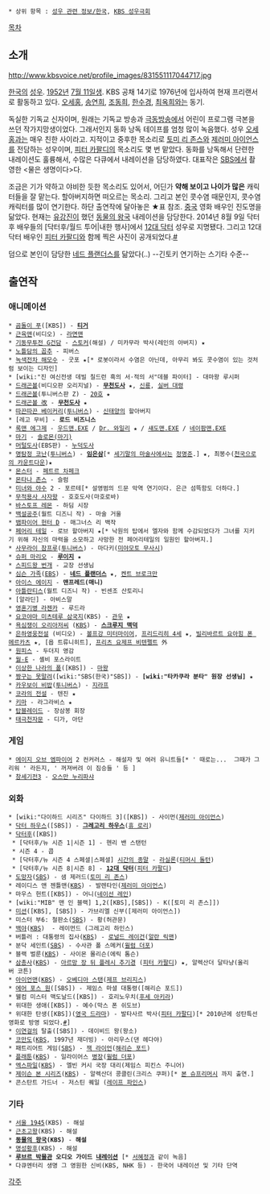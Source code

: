  * 상위 항목 : [[성우 관련 정보/한국]], [[KBS 성우극회]]

[[목차]]
== 소개 ==

http://www.kbsvoice.net/profile_images/831551117044717.jpg

[[한국]]의 [[성우]]. [[1952년]] [[7월 11일]]생. KBS 공채 14기로 1976년에 입사하여 현재 프리랜서로 활동하고 있다. [[오세홍]], [[송연희]], [[조동희]], [[한수경]], [[최옥희]]와는 동기.

독실한 기독교 신자이며, 원래는 기독교 방송과 [[극동방송]]에서 어린이 프로그램 극본을 쓰던 작가지망생이었다. 그래서인지 동화 낭독 테이프를 엄청 많이 녹음했다. 성우 [[오세홍]]과는 매우 친한 사이라고. 지적이고 중후한 목소리로 [[토미 리 존스]]와 [[제러미 아이언스]]를 전담하는 성우이며, [[피터 카팔디]]의 목소리도 몇 번 맡았다. 동화를 낭독해서 단련한 내레이션도 훌륭해서, 수많은 다큐에서 내레이션을 담당하였다. 대표작은 [[SBS]]에서 촬영한 <물은 생명이다>다.

조금은 기가 약하고 야비한 듯한 목소리도 있어서, 어딘가 '''약해 보이고 나이가 많은''' 캐릭터들을 잘 맡는다. 할아버지하면 떠오르는 목소리. 그리고 본인 콧수염 때문인지, 콧수염 캐릭터를 많이 연기한다. 하단 출연작에 달아놓은 ★표 참조. [[중국]] 영화 배우인 진도명을 닮았다. 현재는 [[유강진]]이 했던 [[동물의 왕국]] 내레이션을 담당한다. 2014년 8월 9일 닥터후 배우들의 [닥터후/월드 투어|내한 행사]에서 [[12대 닥터]] 성우로 지명됐다. 그리고 12대 닥터 배우인 [[피터 카팔디]]와 함께 찍은 사진이 공개되었다.[https://twitter.com/ReetuKabra/status/498063836646084609/photo/1 #]

덤으로 본인이 담당한 [[네드 플랜더스]]를 닮았다(..) --긴토키 연기하는 스기타 수준--
== 출연작 ==
=== 애니메이션 === 
 * [[곰돌이 푸]]([KBS]) - '''[[티거]]''' 
 * [[근육맨]](비디오) - [[라면맨]]
 * [[기동무투전 G건담]] - [[스토커]](해설) / 미카무라 박사(레인의 아버지) ★
 * [[노틀담의 꼽추(애니메이션)|노틀담의 꼽추]] - 피버스
 * [[녹색전차 해모수]] - 굿포 ★[* 로봇이라서 수염은 아닌데, 아무리 봐도 콧수염이 있는 것처럼 보이는 디자인]
 * [wiki:"진 여신전생 데빌 칠드런 흑의 서·적의 서"데블 파이터] - 대마왕 루시퍼 
 * [[드래곤볼]](비디오판 오리지널) - '''[[무천도사]]''' ★, [[신룡(드래곤볼)|신룡]], [[실버 대령]]
 * [[드래곤볼]](투니버스판 Z) - [[20호]] ★
 * [[드래곤볼 改]] - '''[[무천도사]]''' ★
 * [[따끈따끈 베이커리]]([[투니버스]]) - [[아즈마 카즈마|신태양]]의 할아버지
 * [레고 무비] - '''로드 비즈니스'''
 * [[록맨 에그제]] - [[우드맨.EXE]] / [[Dr. 와일리]] ★ / [[섀도맨.EXE]] / [[네이팜맨.EXE]]
 * [[마기(만화)|마기]] - [[솔로몬(마기)]] 
 * [[머털도사]](EBS판) - [[누덕도사]]
 * [[명탐정 코난]]([[투니버스]]) - '''[[나카모리 긴조|임은삼]]'''[* [[세기말의 마술사]]에서는 [[정명준]].] ★, 최봉수([[천국으로의 카운트다운]])★
 * [[몬스터(만화)|몬스터]] - [[페트르 차페크]]
 * [[몬타나 존스]] - 슬럼
 * [[미녀와 야수]] 2 - 포르테[* 설영범의 드문 악역 연기이다. 은근 섬뜩함도 더하다.]
 * [[무적용사 사자왕]] - 호호도사(마호로바)
 * [[바스토프 레몬]] - 하딤 시장  
 * [[백설공주]](월트 디즈니 작) - 마술 거울
 * [[뱀파이어 헌터 D]] - 매그너스 리 백작
 * [[페어리 테일]] - 로브 할아버지 ★[* 낙원의 탑에서 엘자와 함께 수감되었다가 그녀를 지키기 위해 자신의 마력을 소모하고 사망한 전 페어리테일의 일원인 할아버지.]
 * [[사무라이 참프루]]([[투니버스]]) - 마다키([[미야모토 무사시]])
 * [[슈퍼 마리오]] - '''[[루이지]]''' ★
 * [[스피드왕 번개]] - 교장 선생님
 * [[심슨 가족]]([[EBS TV|EBS]]) - '''[[네드 플랜더스]]''' ★, [[켄트 브로크만]]
 * [[아이스 에이지]] - '''맨프레드(매니)'''
 * [[아틀란티스]](월트 디즈니 작) - 빈센조 산토리니
 * [알라딘] - 아비스말
 * [[영혼기병 라젠카]] - 루드라
 * [[요코야마 미츠테루 삼국지]](KBS) - [[관우]] ★ 
 * [[욕심쟁이 오리아저씨]] ([[KBS]]) - '''[[스크루지 맥덕]]'''
 * [[은하영웅전설]] (비디오) - [[볼프강 미터마이어]], [[프리드리히 4세]] ★, [[빌리바르트 요아힘 폰 메르카츠]] ★, [욥 트류니히트], [[프리츠 요제프 비텐펠트]] 外
 * [[원피스(만화)|원피스]] - 두더지 영감
 * [[월-E]] - 셸비 포스라이트 
 * [[이상한 나라의 폴]]([KBS]) - [[마왕]] 
 * [[짱구는 못말려]]([wiki:"SBS(한국)"SBS]) - '''[wiki:"타카쿠라 분타" 원장 선생님]''' ★
 * [[카우보이 비밥]]([[투니버스]]) - [[지라프]]
 * [[코라의 전설]] - 텐진 ★
 * [[키마]] - 라그라비스 ★
 * [[탑블레이드]] - 장삼봉 회장 
 * [[태극천자문]] - 디가, 아단
=== 게임 ===
 * [[에이지 오브 엠파이어]] 2 컨커러스 - 해설자 및 여러 유니트들[* ' 때로는...  그때가 그리워 ' 라든지, ' 꺼져버려 이 짐승들 ' 등 ]
 * [[창세기전3]] - [[오스만 누리파샤]]

=== 외화 === 
 * [wiki:"다이하드 시리즈" 다이하드 3]([KBS]) - 사이먼([[제러미 아이언스]])
 * [[House M.D.|닥터 하우스]]([SBS]) - '''[[그레고리 하우스]]'''([[휴 로리]])
 * [[닥터후]]([KBS])
  * [닥터후/뉴 시즌 1|시즌 1] - 헨리 밴 스탠턴
  * 시즌 4 - 콥
  * [닥터후/뉴 시즌 4 스페셜|스페셜] [[시간의 종말]] - [[라실론]]([[티머시 돌턴]])
  * [닥터후/뉴 시즌 8|시즌 8] - '''[[12대 닥터]]'''([[피터 카팔디]])
 * [[도망자]]([[SBS]]) - 샘 제러드([[토미 리 존스]])
 * 레이디스 앤 젠틀맨([[KBS]]) - 발렌타인([[제러미 아이언스]])
 * 마우스 헌트([KBS]) - 어니([[네이선 레인]])
 * [wiki:"MIB" 맨 인 블랙] 1,2([KBS],[SBS]) - K([토미 리 존스]])
 * [[미션]]([KBS], [SBS]) - 가브리엘 신부([제러미 아이언스])
 * 미스터 부6: 철판소([[SBS]]) - 황(허관문)
 * [[백야]]([[KBS]])  - 레이먼드 (그레고리 하인스)
 * 버틀러 : 대통령의 집사([[KBS]]) - [[로널드 레이건]]([[알란 릭맨]])
 * 분닥 세인트([[SBS]]) - 수사관 폴 스메커([[윌럼 더포]])
 * 블랙 벌룬([[KBS]]) - 사이몬 몰리슨(에릭 톰슨)
 * [[삼총사]]([[KBS]]) - [[리슐리외|아르망 장 뒤 플레시 추기경]] ([[피터 카팔디]]) ★, 알렉산더 달타냥(올리버 코튼)
 * [[아이언맨(영화)|아이언맨]]([[KBS]]) - [[오베디아 스탠]]([[제프 브리지스]])
 * [[에어 포스 원#s-2|에어 포스 원]]([SBS]) - 제임스 마셜 대통령([해리슨 포드])
 * 웰컴 미스터 맥도날드([KBS]) - 호리노우치([[후세 아키라]])
 * 위대한 생애([KBS]) - 예수(막스 폰 쉬도브)
 * 위대한 탄생([KBS])([[영국 드라마]]) - 발타사르 박사([[피터 카팔디]])[* 2010년에 성탄특선영화로 방영 되었다.[http://office.kbs.co.kr/cyberpr/archives/77535 #]]
 * [[이연걸]]의 탈출([SBS]) - 데이비드 왕(왕소)
 * [[코만도]]([[KBS]], 1997년 재더빙) - 아리우스(댄 헤다야)
 * 패트리어트 게임([[SBS]]) - [[잭 라이언]]([[해리슨 포드]])
 * [[플래툰]]([[KBS]]) - 일라이어스 [[병장]]([[윌럼 더포]])
 * [[엑스파일]]([[KBS]]) - 엘빈 커시 국장 대리(제임스 피킨스 주니어)
 * [[제이슨 본 시리즈]]([[KBS]]) - 알렉산더 콩클린(크리스 쿠퍼)[* [[본 슈프리머시]] 까지 출연.]
 * 콘스탄트 가드너 - 저스틴 퀘일 ([[레이프 파인스]])
=== 기타 ===
 * [[서울 1945]](KBS) - 해설
 * [[근초고왕(드라마)|근초고왕]](KBS) - 해설
 * '''[[동물의 왕국]](KBS)''' - '''해설'''
 * [[명성황후(드라마)|명성황후]](KBS) - 해설
 * '''[[루브르 박물관]] 오디오 가이드 [[내레이션]]''' [* [[서혜정]]과 같이 녹음]
 * 다큐멘터리 생명 그 영원한 신비(KBS, NHK 등) - 한국어 내레이션 및 기타 단역 

[[각주]] 
